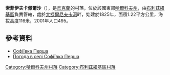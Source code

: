 {{coord|48|49|45|N|36|24|44|E|scale:100000_region:UA|display=title}}

'''索菲伊夫卡佩爾沙'''（{{lang-uk|Софіївка Перша}}），是[[烏克蘭|烏克蘭]]的村落，位於該國東部[[哈爾科夫州|哈爾科夫州]]，由[[布利茲紐基區|布利茲紐基區]]負責管轄，處於[[大捷爾尼夫卡河|大捷爾尼夫卡河]]畔，始建於1825年，面積1.22平方公里，海拔高度116米，2001年人口495。

==參考資料==
* [http://gska2.rada.gov.ua/pls/z7502/A005?rdat1=09.01.2009&rf7571=32339 Софіївка Перша]{{dead link|date=2018年4月 |bot=InternetArchiveBot |fix-attempted=yes }}
* [http://weather.in.ua/ua/har'kovskaja/24669 Погода в селі Софіївка Перша] {{Wayback|url=http://weather.in.ua/ua/har%27kovskaja/24669 |date=20160323034554 }}

{{DEFAULTSORT:Софіївка Перша}}
[[Category:哈爾科夫州村落|Category:哈爾科夫州村落]]
[[Category:布利茲紐基區村落|Category:布利茲紐基區村落]]


{{Kharkiv-geo-stub}}
